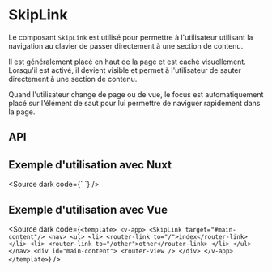 

<Meta of={SkipLinkStories} />

# SkipLink

Le composant `SkipLink` est utilisé pour permettre à l'utilisateur utilisant la navigation au clavier de passer directement à une section de contenu.

Il est généralement placé en haut de la page et est caché visuellement. Lorsqu'il est activé, il devient visible et permet à l'utilisateur de sauter directement à une section de contenu.

Quand l'utilisateur change de page ou de vue, le focus est automatiquement placé sur l'élément de saut pour lui permettre de naviguer rapidement dans la page.

<Canvas of={SkipLinkStories.Default}  />

## API

<Controls of={SkipLinkStories.Default} />

## Exemple d'utilisation avec Nuxt

<Source dark code={`
<template>
  <div>
    <SkipLink label="Aller au contenu" target="#main-content"/>
    <div id="main-content">
      <slot />
    </div>
  </div>
</template>
`} />

## Exemple d'utilisation avec Vue

<Source dark code={`
<template>
  <v-app>
    <SkipLink target="#main-content"/>
    <nav>
      <ul>
        <li>
          <router-link to="/">index</router-link>
        </li>
        <li>
          <router-link to="/other">other</router-link>
        </li>
      </ul>
    </nav>
    <div id="main-content">
      <router-view />
    </div>
  </v-app>
</template>
`} />
